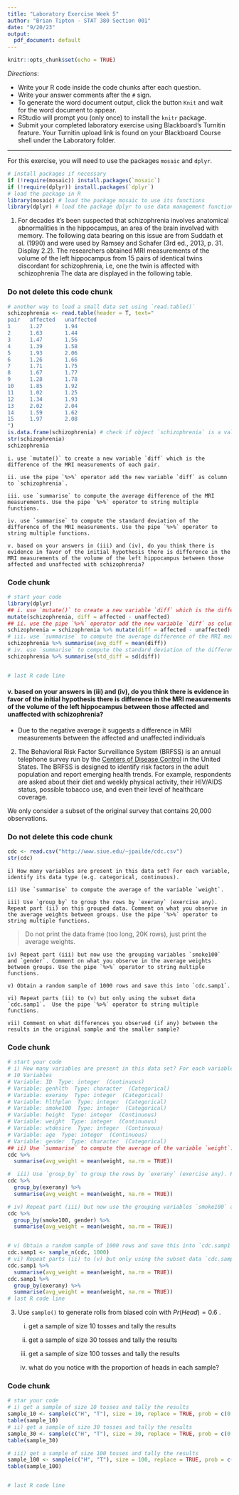 ```yaml
---
title: "Laboratory Exercise Week 5"
author: "Brian Tipton - STAT 380 Section 001"
date: "9/20/23"
output:
  pdf_document: default
---
```


```r
knitr::opts_chunk$set(echo = TRUE)
```

*Directions*: 

* Write your R code inside the code chunks after each question.
* Write your answer comments after the `#` sign.
* To generate the word document output, click the button `Knit` and wait for the word document to appear.
* RStudio will prompt you (only once) to install the `knitr` package.
* Submit your completed laboratory exercise using Blackboard's Turnitin feature. Your Turnitin upload link is found on your Blackboard Course shell under the Laboratory folder.

***

For this exercise, you will need to use the packages `mosaic` and `dplyr`.


```r
# install packages if necessary
if (!require(mosaic)) install.packages(`mosaic`)
if (!require(dplyr)) install.packages(`dplyr`)
# load the package in R
library(mosaic) # load the package mosaic to use its functions
library(dplyr) # load the package dplyr to use data management functions
```




1. For decades it's been suspected that schizophrenia involves anatomical abnormalities in the hippocampus, an area of the brain involved with memory. The following data bearing on this issue are from Suddath et al. (1990) and were used by Ramsey and Schafer (3rd ed., 2013, p. 31. Display 2.2). The researchers obtained MRI measurements of the volume of the left hippocampus from 15 pairs of identical twins discordant for schizophrenia, i.e, one the twin is affected with schizophrenia The data are displayed in the following table. 

### Do not delete this code chunk
```r
# another way to load a small data set using `read.table()`
schizophrenia <- read.table(header = T, text="
pair   affected   unaffected
1      1.27       1.94
2      1.63       1.44
3      1.47       1.56
4      1.39       1.58
5      1.93       2.06
6      1.26       1.66
7      1.71       1.75
8      1.67       1.77
9      1.28       1.78
10     1.85       1.92
11     1.02       1.25
12     1.34       1.93
13     2.02       2.04
14     1.59       1.62
15     1.97       2.08
")
is.data.frame(schizophrenia) # check if object `schizophrenia` is a valid data frame
str(schizophrenia)
schizophrenia 
```


    i. use `mutate()` to create a new variable `diff` which is the difference of the MRI measurements of each pair. 
    
    ii. use the pipe `%>%` operator add the new variable `diff` as column to `schizophrenia`.  
    
    iii. use `summarise` to compute the average difference of the MRI measurements. Use the pipe `%>%` operator to string multiple functions.  
    
    iv. use `summarise` to compute the standard deviation of the difference of the MRI measurements. Use the pipe `%>%` operator to string multiple functions.  
    
    v. based on your answers in (iii) and (iv), do you think there is evidence in favor of the initial hypothesis there is difference in the MRI measurements of the volume of the left hippocampus between those affected and unaffected with schizophrenia?   
  
    
### Code chunk
```r
# start your code
library(dplyr)
## i. use `mutate()` to create a new variable `diff` which is the difference of the MRI measurements of each pair.
mutate(schizophrenia, diff = affected - unaffected)
## ii. use the pipe `%>%` operator add the new variable `diff` as column to `schizophrenia`.
schizophrenia = schizophrenia %>% mutate(diff = affected - unaffected)
# iii. use `summarise` to compute the average difference of the MRI measurements. Use the pipe `%>%` operator to string multiple functions.
schizophrenia %>% summarise(avg_diff = mean(diff))
# iv. use `summarise` to compute the standard deviation of the difference of the MRI measurements. Use the pipe `%>%` operator to string multiple functions.
schizophrenia %>% summarise(std_diff = sd(diff))


# last R code line
```
#### v. based on your answers in (iii) and (iv), do you think there is evidence in favor of the initial hypothesis there is difference in the MRI measurements of the volume of the left hippocampus between those affected and unaffected with schizophrenia?   
- Due to the negative average it suggests a difference in MRI measurements between the affected and unaffected individuals

2. The Behavioral Risk Factor Surveillance System (BRFSS) is an annual telephone survey run by the [Centers of Disease Control](http://www.cdc.gov/brfss) in the United States. The BRFSS is designed to identify risk factors in the adult population and report emerging health trends. For example, respondents are asked about their diet and weekly physical activity, their HIV/AIDS status, possible tobacco use, and even their level of healthcare coverage.

We only consider a subset of the original survey that contains 20,000 observations.

### Do not delete this code chunk
```r
cdc <- read.csv("http://www.siue.edu/~jpailde/cdc.csv")
str(cdc)
```

    i) How many variables are present in this data set? For each variable, identify its data type (e.g. categorical, continuous).  
    
    ii) Use `summarise` to compute the average of the variable `weight`.
    
    iii) Use `group_by` to group the rows by `exerany` (exercise any). Repeat part (ii) on this grouped data. Comment on what you observe in the average weights between groups. Use the pipe `%>%` operator to string multiple functions.   

> Do not print the data frame (too long, 20K rows), just print the average weights.   
    
    iv) Repeat part (iii) but now use the grouping variables `smoke100` and `gender`. Comment on what you observe in the average weights between groups. Use the pipe `%>%` operator to string multiple functions.  
    
    v) Obtain a random sample of 1000 rows and save this into `cdc.samp1`. 
    
    vi) Repeat parts (ii) to (v) but only using the subset data `cdc.samp1`.  Use the pipe `%>%` operator to string multiple functions.  
    
    vii) Comment on what differences you observed (if any) between the results in the original sample and the smaller sample?
    

### Code chunk
```r
# start your code
# i) How many variables are present in this data set? For each variable, identify its data type (e.g. categorical, continuous).
# 10 Variables
# Variable: ID  Type: integer  (Continuous)
# Variable: genhlth  Type: character  (Categorical)
# Variable: exerany  Type: integer  (Categorical)
# Variable: hlthplan  Type: integer  (Categorical)
# Variable: smoke100  Type: integer  (Categorical)
# Variable: height  Type: integer  (Continuous)
# Variable: weight  Type: integer  (Continuous)
# Variable: wtdesire  Type: integer  (Continuous)
# Variable: age  Type: integer  (Continuous)
# Variable: gender  Type: character  (Categorical)
## ii) Use `summarise` to compute the average of the variable `weight`.
cdc %>%
  summarise(avg_weight = mean(weight, na.rm = TRUE))

#  iii) Use `group_by` to group the rows by `exerany` (exercise any). Repeat part (ii) on this grouped data. Comment on what you observe in the average weights between groups. Use the pipe `%>%` operator to string multiple functions.
cdc %>%
  group_by(exerany) %>%
  summarise(avg_weight = mean(weight, na.rm = TRUE))

# iv) Repeat part (iii) but now use the grouping variables `smoke100` and `gender`. Comment on what you observe in the average weights between groups. Use the pipe `%>%` operator to string multiple functions.
cdc %>%
  group_by(smoke100, gender) %>%
  summarise(avg_weight = mean(weight, na.rm = TRUE))


# v) Obtain a random sample of 1000 rows and save this into `cdc.samp1`.
cdc.samp1 <- sample_n(cdc, 1000)
# vi) Repeat parts (ii) to (v) but only using the subset data `cdc.samp1`.  Use the pipe `%>%` operator to string multiple functions. 
cdc.samp1 %>%
  summarise(avg_weight = mean(weight, na.rm = TRUE))
cdc.samp1 %>%
  group_by(exerany) %>%
  summarise(avg_weight = mean(weight, na.rm = TRUE))
# last R code line
```



3. Use `sample()` to generate rolls from biased coin with $Pr(Head) = 0.6$ .

    i) get a sample of size 10 tosses and tally the results    
    
    ii) get a sample of size 30 tosses and tally the results     
    
    iii) get a sample of size 100 tosses and tally the results    
    
    iv) what do you notice with the proportion of heads in each sample?  
    
### Code chunk
```r
# star your code
# i) get a sample of size 10 tosses and tally the results
sample_10 <- sample(c("H", "T"), size = 10, replace = TRUE, prob = c(0.6, 0.4))
table(sample_10)
# ii) get a sample of size 30 tosses and tally the results  
sample_30 <- sample(c("H", "T"), size = 30, replace = TRUE, prob = c(0.6, 0.4))
table(sample_30)

# iii) get a sample of size 100 tosses and tally the results    
sample_100 <- sample(c("H", "T"), size = 100, replace = TRUE, prob = c(0.6, 0.4))
table(sample_100)


# last R code line
```

